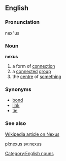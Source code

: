 ==English==

===Pronunciation===
nex"us

===Noun===
'''nexus'''
# a form of [[connection]]
# a [[connect]]ed [[group]]
# the [[centre]] of [[something]]

===Synonyms===
* [[bond]]
* [[link]]
* [[tie]]

===See also===
[http://en.wikipedia.org/wiki/Nexus Wikipedia article on Nexus]

[[Category:English nouns]]

[[pl:nexus]]
[[sv:nexus]]